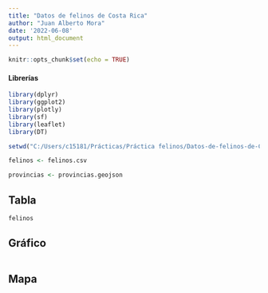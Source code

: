---
title: "Datos de felinos de Costa Rica"
author: "Juan Alberto Mora"
date: '2022-06-08'
output: html_document
---

```{r setup, include=FALSE}
knitr::opts_chunk$set(echo = TRUE)
```

#### Librerías
```{r carga-paquetes, message=FALSE}
library(dplyr)
library(ggplot2)
library(plotly)
library(sf)
library(leaflet)
library(DT)
```

```{r directorio}
setwd("C:/Users/c15181/Prácticas/Práctica felinos/Datos-de-felinos-de-Costa-Rica")

```


```{r datos}
felinos <- felinos.csv

provincias <- provincias.geojson
```



## Tabla

```{r}
felinos
```

## Gráfico

```{r}

```

## Mapa

```{r}

```

